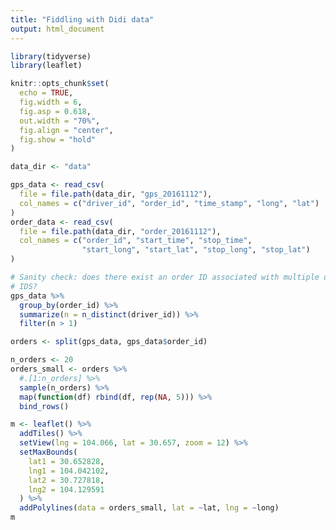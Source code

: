 ```yaml
---
title: "Fiddling with Didi data"
output: html_document
---
```


```r
library(tidyverse)
library(leaflet)

knitr::opts_chunk$set(
  echo = TRUE,
  fig.width = 6,
  fig.asp = 0.618,
  out.width = "70%",
  fig.align = "center",
  fig.show = "hold"
)
```

```r
data_dir <- "data"

gps_data <- read_csv(
  file = file.path(data_dir, "gps_20161112"),
  col_names = c("driver_id", "order_id", "time_stamp", "long", "lat")
)
order_data <- read_csv(
  file = file.path(data_dir, "order_20161112"),
  col_names = c("order_id", "start_time", "stop_time",
                "start_long", "start_lat", "stop_long", "stop_lat")
)
```

```r
# Sanity check: does there exist an order ID associated with multiple driver
# IDS?
gps_data %>%
  group_by(order_id) %>%
  summarize(n = n_distinct(driver_id)) %>%
  filter(n > 1)
```

```r
orders <- split(gps_data, gps_data$order_id)
```

```r
n_orders <- 20
orders_small <- orders %>%
  #.[1:n_orders] %>%
  sample(n_orders) %>%
  map(function(df) rbind(df, rep(NA, 5))) %>%
  bind_rows()
```

```r
m <- leaflet() %>%
  addTiles() %>%
  setView(lng = 104.066, lat = 30.657, zoom = 12) %>%
  setMaxBounds(
    lat1 = 30.652828,
    lng1 = 104.042102,
    lat2 = 30.727818,
    lng2 = 104.129591
  ) %>%
  addPolylines(data = orders_small, lat = ~lat, lng = ~long)
m
```
